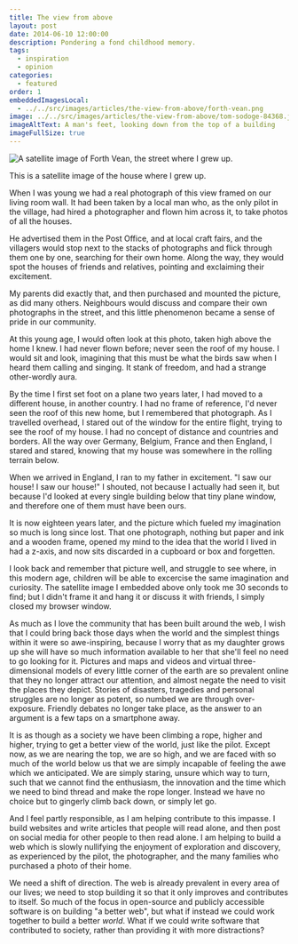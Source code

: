 ```yaml
---
title: The view from above
layout: post
date: 2014-06-10 12:00:00
description: Pondering a fond childhood memory.
tags:
  - inspiration
  - opinion
categories:
  - featured
order: 1
embeddedImagesLocal:
  - ../../src/images/articles/the-view-from-above/forth-vean.png
image: ../../src/images/articles/the-view-from-above/tom-sodoge-84368.jpg
imageAltText: A man's feet, looking down from the top of a building
imageFullSize: true
---
```


<Image
  image={props.images[0]}
  alt="A satellite image of Forth Vean, the street where I grew up."
  caption="A satellite image of Forth Vean, the street where I grew up."
/>

This is a satellite image of the house where I grew up.

When I was young we had a real photograph of this view framed on our living room wall. It had been taken by a local man who, as the only pilot in the village, had hired a photographer and flown him across it, to take photos of all the houses.

He advertised them in the Post Office, and at local craft fairs, and the villagers would stop next to the stacks of photographs and flick through them one by one, searching for their own home. Along the way, they would spot the houses of friends and relatives, pointing and exclaiming their excitement.

My parents did exactly that, and then purchased and mounted the picture, as did many others. Neighbours would discuss and compare their own photographs in the street, and this little phenomenon became a sense of pride in our community.

At this young age, I would often look at this photo, taken high above the home I knew. I had never flown before; never seen the roof of my house. I would sit and look, imagining that this must be what the birds saw when I heard them calling and singing. It stank of freedom, and had a strange other-wordly aura.

By the time I first set foot on a plane two years later, I had moved to a different house, in another country. I had no frame of reference, I'd never seen the roof of this new home, but I remembered that photograph. As I travelled overhead, I stared out of the window for the entire flight, trying to see the roof of my house. I had no concept of distance and countries and borders. All the way over Germany, Belgium, France and then England, I stared and stared, knowing that my house was somewhere in the rolling terrain below.

When we arrived in England, I ran to my father in excitement. "I saw our house! I saw our house!" I shouted, not because I actually had seen it, but because I'd looked at every single building below that tiny plane window, and therefore one of them must have been ours.

It is now eighteen years later, and the picture which fueled my imagination so much is long since lost. That one photograph, nothing but paper and ink and a wooden frame, opened my mind to the idea that the world I lived in had a z-axis, and now sits discarded in a cupboard or box and forgetten.

I look back and remember that picture well, and struggle to see where, in this modern age, children will be able to excercise the same imagination and curiosity. The satellite image I embedded above only took me 30 seconds to find; but I didn't frame it and hang it or discuss it with friends, I simply closed my browser window.

As much as I love the community that has been built around the web, I wish that I could bring back those days when the world and the simplest things within it were so awe-inspiring, because I worry that as my daughter grows up she will have so much information available to her that she'll feel no need to go looking for it. Pictures and maps and videos and virtual three-dimensional models of every little corner of the earth are so prevalent online that they no longer attract our attention, and almost negate the need to visit the places they depict. Stories of disasters, tragedies and personal struggles are no longer as potent, so numbed we are through over-exposure. Friendly debates no longer take place, as the answer to an argument is a few taps on a smartphone away.

It is as though as a society we have been climbing a rope, higher and higher, trying to get a better view of the world, just like the pilot. Except now, as we are nearing the top, we are so high, and we are faced with so much of the world below us that we are simply incapable of feeling the awe which we anticipated. We are simply staring, unsure which way to turn, such that we cannot find the enthusiasm, the innovation and the time which we need to bind thread and make the rope longer. Instead we have no choice but to gingerly climb back down, or simply let go.

And I feel partly responsible, as I am helping contribute to this impasse. I build websites and write articles that people will read alone, and then post on social media for other people to then read alone. I am helping to build a web which is slowly nullifying the enjoyment of exploration and discovery, as experienced by the pilot, the photographer, and the many families who purchased a photo of their home.

We need a shift of direction. The web is already prevalent in every area of our lives; we need to stop building it so that it only improves and contributes to itself. So much of the focus in open-source and publicly accessible software is on building "a better web", but what if instead we could work together to build a better _world_. What if we could write software that contributed to society, rather than providing it with more distractions?
